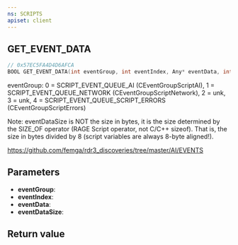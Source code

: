 ```yaml
---
ns: SCRIPTS
apiset: client
---
```

## GET_EVENT_DATA

```c
// 0x57EC5FA4D4D6AFCA
BOOL GET_EVENT_DATA(int eventGroup, int eventIndex, Any* eventData, int eventDataSize);
```

eventGroup: 0 = SCRIPT_EVENT_QUEUE_AI (CEventGroupScriptAI), 1 = SCRIPT_EVENT_QUEUE_NETWORK (CEventGroupScriptNetwork), 2 = unk, 3 = unk, 4 = SCRIPT_EVENT_QUEUE_SCRIPT_ERRORS (CEventGroupScriptErrors)

Note: eventDataSize is NOT the size in bytes, it is the size determined by the SIZE_OF operator (RAGE Script operator, not C/C++ sizeof). That is, the size in bytes divided by 8 (script variables are always 8-byte aligned!).

https://github.com/femga/rdr3_discoveries/tree/master/AI/EVENTS

## Parameters
* **eventGroup**:
* **eventIndex**:
* **eventData**:
* **eventDataSize**:

## Return value
